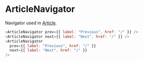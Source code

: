 
<Meta title="Containers/Article/ArticleNavigator" />

# ArticleNavigator

Navigator used in [Article](/story/containers-article-article--template).

<div className="example">
  <style jsx>
    {`
      .example {
        display: flex;
        flex-direction: column;
        padding: 14px;
        box-shadow: 0 4px 14px 0 rgb(0 0 0 / 10%);
        gap: 1rem;
      }
    `}
  </style>
  <ArticleNavigator prev={{ label: "Previous", href: "/" }} />
  <ArticleNavigator next={{ label: "Next", href: "/" }} />
  <ArticleNavigator
    prev={{ label: "Previous", href: "/" }}
    next={{ label: "Next", href: "/" }}
  />
</div>

```javascript
<ArticleNavigator prev={{ label: "Previous", href: "/" }} />
<ArticleNavigator next={{ label: "Next", href: "/" }} />
<ArticleNavigator
  prev={{ label: "Previous", href: "/" }}
  next={{ label: "Next", href: "/" }}
/>
```
